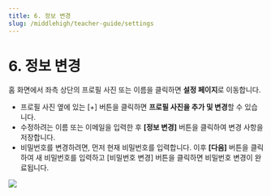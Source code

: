 ```yaml
---
title: 6. 정보 변경
slug: /middlehigh/teacher-guide/settings
---
```



# 6. 정보 변경

홈 화면에서 좌측 상단의 프로필 사진 또는 이름을 클릭하면 **설정 페이지**로 이동합니다.

- 프로필 사진 옆에 있는 [+] 버튼을 클릭하면 **프로필 사진을 추가 및 변경**할 수 있습니다.
- 수정하려는 이름 또는 이메일을 입력한 후 **[정보 변경]** 버튼을 클릭하여 변경 사항을 저장합니다.
- 비밀번호를 변경하려면, 먼저 현재 비밀번호를 입력합니다. 이후 **[다음]** 버튼을 클릭하여 새 비밀번호를 입력하고 [비밀번호 변경] 버튼을 클릭하면 비밀번호 변경이 완료됩니다.

<Image src="/img/kr/middlehigh/teacher/10-01.jpg" size="lg" />
